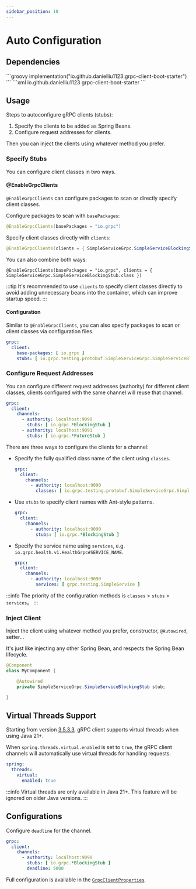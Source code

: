 ```yaml
---
sidebar_position: 10
---
```



# Auto Configuration

## Dependencies

<Tabs>
    <TabItem value="gradle" label="Gradle">
        ```groovy
        implementation("io.github.danielliu1123:grpc-client-boot-starter")
        ```
    </TabItem>
    <TabItem value="maven" label="Maven">
        ```xml
        <dependency>
            <groupId>io.github.danielliu1123</groupId>
            <artifactId>grpc-client-boot-starter</artifactId>
        </dependency>
        ```
    </TabItem>
</Tabs>

## Usage

Steps to autoconfigure gRPC clients (stubs):
1. Specify the clients to be added as Spring Beans.
2. Configure request addresses for clients.

Then you can inject the clients using whatever method you prefer.

### Specify Stubs

You can configure client classes in two ways.

#### @EnableGrpcClients

`@EnableGrpcClients` can configure packages to scan or directly specify client classes.

Configure packages to scan with `basePackages`:

```java
@EnableGrpcClients(basePackages = "io.grpc")
```

Specify client classes directly with `clients`:

```java
@EnableGrpcClients(clients = { SimpleServiceGrpc.SimpleServiceBlockingStub.class })
```

You can also combine both ways:

```
@EnableGrpcClients(basePackages = "io.grpc", clients = { SimpleServiceGrpc.SimpleServiceBlockingStub.class })
```

:::tip
It's recommended to use `clients` to specify client classes directly to avoid adding unnecessary beans into the container,
which can improve startup speed.
:::

#### Configuration

Similar to `@EnableGrpcClients`, you can also specify packages to scan or client classes via configuration files.

```yaml
grpc:
  client:
    base-packages: [ io.grpc ]
    stubs: [ io.grpc.testing.protobuf.SimpleServiceGrpc.SimpleServiceBlockingStub ]
```

### Configure Request Addresses

You can configure different request addresses (authority) for different client classes,
clients configured with the same channel will reuse that channel.

```yaml
grpc:
  client:
    channels:
      - authority: localhost:9090
        stubs: [ io.grpc.*BlockingStub ]
      - authority: localhost:9091
        stubs: [ io.grpc.*FutureStub ]
```

There are three ways to configure the clients for a channel:

- Specify the fully qualified class name of the client using `classes`.

  ```yaml
  grpc:
    client:
      channels:
        - authority: localhost:9090
          classes: [ io.grpc.testing.protobuf.SimpleServiceGrpc.SimpleServiceBlockingStub ]
    ```

- Use `stubs` to specify client names with Ant-style patterns.

  ```yaml
  grpc:
    client:
      channels:
        - authority: localhost:9090
          stubs: [ io.grpc.*BlockingStub ]
    ```

- Specify the service name using `services`, e.g. `io.grpc.health.v1.HealthGrpc#SERVICE_NAME`.

  ```yaml
  grpc:
    client:
      channels:
        - authority: localhost:9090
          services: [ grpc.testing.SimpleService ]
    ```

:::info
The priority of the configuration methods is `classes` > `stubs` > `services`。
:::

### Inject Client

Inject the client using whatever method you prefer, constructor, `@Autowired`, setter...

It's just like injecting any other Spring Bean, and respects the Spring Bean lifecycle.

```java
@Component
class MyComponent {

    @Autowired
    private SimpleServiceGrpc.SimpleServiceBlockingStub stub;

}
```

## Virtual Threads Support

Starting from version [3.5.3.3](https://github.com/DanielLiu1123/grpc-starter/releases/tag/v3.5.3.3), gRPC client supports virtual threads when using Java 21+.

When `spring.threads.virtual.enabled` is set to `true`, the gRPC client channels will automatically use virtual threads for handling requests.

```yaml
spring:
  threads:
    virtual:
      enabled: true
```

:::info
Virtual threads are only available in Java 21+. This feature will be ignored on older Java versions.
:::

## Configurations

Configure `deadline` for the channel.

```yaml
grpc:
  client:
    channels:
      - authority: localhost:9090
        stubs: [ io.grpc.*BlockingStub ]
        deadline: 5000
```

Full configuration is available in the [`GrpcClientProperties`](https://github.com/DanielLiu1123/grpc-starter/blob/main/grpc-boot-autoconfigure/grpc-client-boot-autoconfigure/src/main/java/grpcstarter/client/GrpcClientProperties.java).
